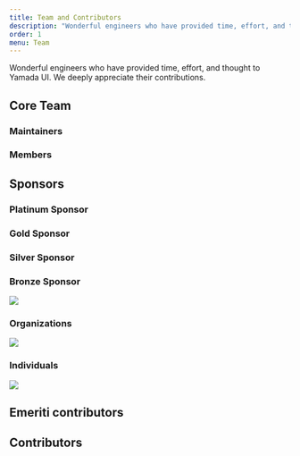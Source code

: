 ```yaml
---
title: Team and Contributors
description: "Wonderful engineers who have provided time, effort, and thought to Yamada UI."
order: 1
menu: Team
---
```


Wonderful engineers who have provided time, effort, and thought to Yamada UI. We deeply appreciate their contributions.

## Core Team

### Maintainers

<Users type="maintainers" />

### Members

<Users type="members" />

## Sponsors

### Platinum Sponsor

<Sponsors type="platinum" />

### Gold Sponsor

<Sponsors type="gold" />

### Silver Sponsor

<Sponsors type="sliver" />

### Bronze Sponsor

<img src="https://opencollective.com/yamada-ui/tiers/bronze-sponsor.svg?avatarHeight=48&button=false" />

### Organizations

<a href="https://opencollective.com/yamada-ui">
  <img src="https://opencollective.com/yamada-ui/organizations.svg?avatarHeight=48&button=false" />
</a>

### Individuals

<a href="https://opencollective.com/yamada-ui">
  <img src="https://opencollective.com/yamada-ui/individuals.svg?avatarHeight=48" />
</a>

## Emeriti contributors

<Users type="emeriti" />

## Contributors

<Contributors />

